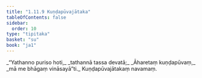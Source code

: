 ```yaml
---
title: "1.11.9 Kuṇḍapūvajātaka"
tableOfContents: false
sidebar:
  order: 10
type: "tipitaka"
basket: "su"
book: "ja1"
---
```



<DynamicBreadcrumb />

<Division number="109" book="ja1">

<Paragraph number="241" type="verses" book="ja1">
_“Yathanno puriso hoti,_  
_tathannā tassa devatā;_  
_Āharetaṃ kuṇḍapūvaṃ,_  
_mā me bhāgaṃ vināsayā”ti._  


</Paragraph>
</Division>

<Paragraph number="242" type="center" book="ja1">
Kuṇḍapūvajātakaṃ navamaṃ.
</Paragraph>